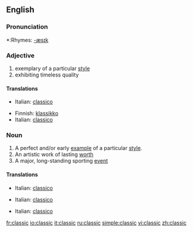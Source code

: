 ==English==

===Pronunciation===
*:Rhymes: [[Rhymes:English:-æsɪk|-æsɪk]]

===Adjective===
{{en-adj-more}}

# exemplary of a particular [[style]]
# exhibiting timeless quality

====Translations====
{{trans-top|exemplary of a particular style}}
*Italian: [[classico]]
{{trans-mid}}
{{trans-bottom}}

{{trans-top|exhibiting timeless quality}}
*Finnish: [[klassikko]]
*Italian: [[classico]]
{{trans-mid}}
{{trans-bottom}}

===Noun===
{{en-noun}}

# A perfect and/or early [[example]] of a particular [[style]].
# An artistic work of lasting [[worth]]
# A major, long-standing sporting [[event]]

====Translations====
{{trans-top|example}}
*Italian: [[classico]] {{m}}
{{trans-mid}}
{{trans-bottom}}

{{trans-top|lasting work}}
*Italian: [[classico]] {{m}}
{{trans-mid}}
{{trans-bottom}}

{{trans-top|event}}
*Italian: [[classico]] {{m}}
{{trans-mid}}
{{trans-bottom}}

[[fr:classic]]
[[io:classic]]
[[it:classic]]
[[ru:classic]]
[[simple:classic]]
[[vi:classic]]
[[zh:classic]]